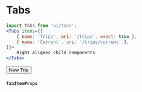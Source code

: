 
<Meta
	title="Interface/Tabs"
	component={Tabs}
/>

# Tabs

```jsx
import Tabs from 'ui/Tabs';
<Tabs items={[
	{ name: 'Trips', uri: '/trips', exact: true },
	{ name: 'Current', uri: '/trips/current' },
]}>
	Right aligned child components
</Tabs>
```

<Canvas>
	<Story name="Tabs">
		<FakeNextRouter defaultPath="/trips">
			<Tabs items={[
				{ name: 'Proposals', uri: '/trips', exact: true },
				{ name: 'Upcoming', uri: '/trips/upcoming', exact: true, icon: 'earth' },
				{ name: 'On Trip', uri: '/trips/active', exact: true },
				{ name: 'Archive', uri: '/trips/archive', exact: true },
			]}>
				<Button>New Trip</Button>
			</Tabs>
			<br/>
			<Tabs
				tabsLayoutId="compactTabsExample"
				compact
				items={[
					{ name: 'Summary', icon: 'earth', uri: '/trips', exact: true },
					{ name: 'Categories', icon: 'image', uri: '/trips/upcoming', exact: true },
					{ name: 'People', uri: '/trips/active', exact: true },
				]}
			/>
		</FakeNextRouter>
	</Story>
</Canvas>

<ArgsTable of={Tabs} />

#### `TabItemProps`

<ArgsTable of={TabItem} />
